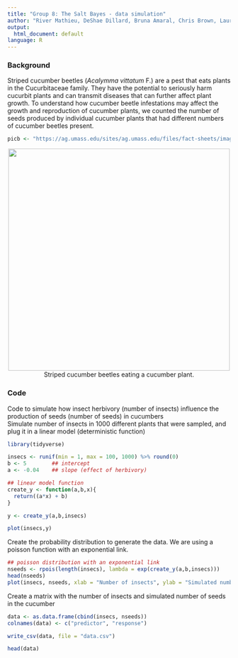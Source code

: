```yaml
---
title: "Group 8: The Salt Bayes - data simulation"
author: "River Mathieu, DeShae Dillard, Bruna Amaral, Chris Brown, Laura Marmolejo"
output:
  html_document: default
language: R
---
```


### Background

Striped cucumber beetles (*Acalymma vittatum* F.) are a pest that eats plants in the Cucurbitaceae family. They have the potential to seriously harm cucurbit plants and can transmit diseases that can further affect plant growth. To understand how cucumber beetle infestations may affect the growth and reproduction of cucumber plants, we counted the number of seeds produced by individual cucumber plants that had different numbers of cucumber beetles present.

```r
picb <- "https://ag.umass.edu/sites/ag.umass.edu/files/fact-sheets/images/week_of_june_26_053.jpg"
```
<center><img src="`r picb`" width="500" ></center>
<center>Striped cucumber beetles eating a cucumber plant.</center>


### Code

Code to simulate how insect herbivory (number of insects) influence the production of seeds (number of seeds) in cucumbers
\
Simulate number of insects in 1000 different plants that were sampled, and plug it in a linear model (deterministic function)
```r
library(tidyverse)
```

```r
insecs <- runif(min = 1, max = 100, 1000) %>% round(0)
b <- 5        ## intercept
a <- -0.04    ## slope (effect of herbivory)

## linear model function
create_y <- function(a,b,x){
  return((a*x) + b)
}

y <- create_y(a,b,insecs)

plot(insecs,y)
```
 
Create the probability distribution to generate the data. We are using a poisson function with an exponential link.

```r
## poisson distribution with an exponential link
nseeds <- rpois(length(insecs), lambda = exp(create_y(a,b,insecs)))
head(nseeds)
plot(insecs, nseeds, xlab = "Number of insects", ylab = "Simulated number of seeds")
```

Create a matrix with the number of insects and simulated number of seeds in the cucumber
```r
data <- as.data.frame(cbind(insecs, nseeds))
colnames(data) <- c("predictor", "response")

write_csv(data, file = "data.csv")

head(data)
```
 
